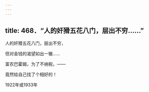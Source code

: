 ```yaml
---
---
---
```

title: 468．“人的奸猾五花八门，层出不穷……”
---




人的奸猾五花八门，层出不穷，

但对金钱的渴望如出一辙……

富农巴霍姆，为了不纳税，——

竟然给自己找了个相好的！

1922年或1933年